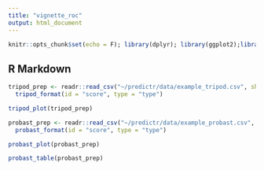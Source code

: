 ```yaml
---
title: "vignette_roc"
output: html_document
---
```


```r
knitr::opts_chunk$set(echo = F); library(dplyr); library(ggplot2);library(predictr)
```

## R Markdown

```r
tripod_prep <- readr::read_csv("~/predictr/data/example_tripod.csv", show_col_types = F) %>%
  tripod_format(id = "score", type = "type")

tripod_plot(tripod_prep)

```




```r
probast_prep <- readr::read_csv("~/predictr/data/example_probast.csv", show_col_types = F) %>%
  probast_format(id = "score", type = "type")

probast_plot(probast_prep)

probast_table(probast_prep)

```

